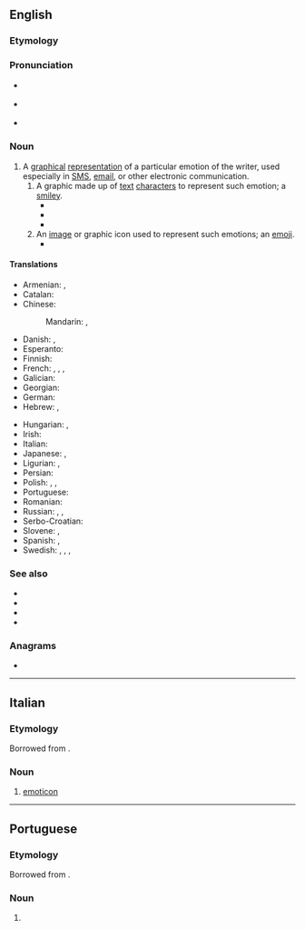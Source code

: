 {{also|emoticón}}
==English==
{{wikipedia}}

===Etymology===
{{root|en|ine-pro|*mew-}}
{{blend|en|emotion|icon}}

===Pronunciation===
* {{a|Canada}} {{IPA|en|/ɪˈmoʊtəˌkɑn/}}
* {{a|Received Pronunciation}} {{IPA|en|/ɪˈməʊtɪˌkɒn/}}
* {{audio|en|LL-Q1860 (eng)-Vealhurl-emoticon.wav|Audio (UK)}}

===Noun===
{{en-noun}}

# A [[graphical]] [[representation]] of a particular emotion of the writer, used especially in [[SMS]], [[email]], or other electronic communication.
## A graphic made up of [[text]] [[character]]s to represent such emotion; a [[smiley]].
##* {{quote-journal|en |date=December 1, 1992 |author=William Grimes |journal=The New York Times |title=Computer as a Cultural Tool: Chatter Mounts on Every Topic |page=C13 |url=https://www.nytimes.com/1992/12/01/arts/computer-as-a-cultural-tool-chatter-mounts-on-every-topic.html |text=A remark intended humorously is often indicated by the letter G in parentheses, for "grin," or by a sideways happy face built from punctuation marks. Such symbols are known as '''emoticons'''.|brackets=on}}
##* {{quote-book|en|year=2006|author=Joseph B. Walther|chapter=Nonverbal dynamics in computer-mediated communication|title=The SAGE Handbook of Nonverbal Communication|editor=Valerie Manusov and Miles Patterson|isbn=9781782689454|page=470|passage=In a 4 by 2 experimental procedure, :)  ;)  :(  or no '''emoticon''' were inserted alternately in simulated e-mail message mock-ups}}
##* {{quote-book|en|year=2007|author=M. Yanagisawa, M. Kobayashi, Y. Kato, S. Kato, and D. Scott|chapter=Research on the emotions interpreted from emoticons in Japanese cellular telephone email|title=Supporting Learning Flow through Integrative Technologies|editor=T. Hirashima, U. Hoppe, and S. Young|isbn=9781586037970|page=271|passage=The range of interpretations was surprising broad, for instance the '''emoticon''' (-.-) had 16 possible interpretations}}
## An [[image]] or graphic icon used to represent such emotions; an [[emoji]].
##* {{quote-book|en|year=2007|author=Loren Abdulezer, Susan Abdulezer, and Howard Dammond|title=Skype for Dummies|isbn=9781118050798|page=61|passage=In addition to placing '''emoticons''' by clicking icons in the pop-up panel shown in Figure 4-2, you can enter the text representation in your text chat window. For example, to show the image of the '''emoticon''' with sunglasses, you enter (cool).}}

====Translations====
{{trans-top|representation of an emotion of the writer}}
* Armenian: {{t|hy|սմայլիկ|sc=Armn}}, {{t+|hy|զմայլիկ|sc=Armn}}
* Catalan: {{t+|ca|emoticona|f}}
* Chinese:
*: Mandarin: {{t|cmn|表情符號|sc=Hani}}, {{t|cmn|表情符号|tr=biǎoqíng fúhào|sc=Hani}}
* Danish: {{t+|da|emotikon|n}}, {{t|da|smiley|c}}
* Esperanto: {{t|eo|miensimbolo}}
* Finnish: {{t+|fi|hymiö}}
* French: {{t+|fr|émoticône|m}}, {{t|fr|émoticone|m}}, {{t+|fr|binette|f}}, {{t+|fr|frimousse|f}}
* Galician: {{t|gl|emoticona|f}}
* Georgian: {{t|ka|სიცილაკი}}
* German: {{t+|de|Emoticon|n}}
* Hebrew: {{t|he|רִגְשׁוֹן|m|tr=rigshón}}, {{t+|he|פַּרְצוּפוֹן|m|tr=partsufón}}
{{trans-mid}}
* Hungarian: {{t+|hu|emotikon}}, {{t+|hu|hangulatjel}}
* Irish: {{t|ga|straoiseog|f}}
* Italian: {{t+|it|faccina|f}}
* Japanese: {{t+|ja|顔文字|tr=かおもじ, kaomoji|sc=Jpan}}, {{t|ja|絵文字|tr=えもじ, emoji|sc=Jpan}}
* Ligurian: {{t|lij|facìn}}, {{t|lij|morìn}}
* Persian: {{t+|fa|شکلک|tr=šeklak|sc=fa-Arab}}
* Polish: {{t|pl|emotikona|f}}, {{t+|pl|emotikon|m-in}}, {{t|pl|emotka|f}}
* Portuguese: {{t+|pt|emoticon|m}}
* Romanian: {{t|ro|emoticon}}
* Russian: {{t+|ru|сма́йлик|m}}, {{t+|ru|эмотико́н|m}}, {{t+|ru|смайл|m}}
* Serbo-Croatian: {{t|sh|emotikon|m}}
* Slovene: {{t|sl|smeško|m}}, {{t|sl|čustvenček|m}}
* Spanish: {{t+|es|emoticón|m}}, {{t+|es|emoticono|m}}
* Swedish: {{t+|sv|smilis|c}}, {{t+|sv|smilgubbe|c}}, {{t+|sv|smajlis|c}}, {{t|sv|emotikon|c}}
{{trans-bottom}}

===See also===
* {{l|en|Appendix:Emoticons|Emoticons appendix}}
* {{l|en|emotag}}
* {{l|en|emoji}}
* {{l|en|kaomoji}}

===Anagrams===
* {{anagrams|en|a=ceimnoot|come into}}

----

==Italian==

===Etymology===
Borrowed from {{bor|it|en|emoticon}}.

===Noun===
{{it-noun|m|-}}

# [[#English|emoticon]]

----

==Portuguese==

===Etymology===
Borrowed from {{bor|pt|en|emoticon}}.

===Noun===
{{pt-noun|m|s}}

# {{l|en|emoticon}} {{gloss|simple drawing using text characters}}